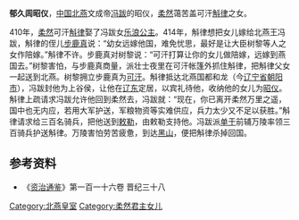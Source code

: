 {{東亞女性歷史人物
| 名稱=郁久闾昭仪
| 身份=[[北燕|北燕]]昭仪
| 畫像=
| 說明=
| 姓=郁久闾
| 名=
| 封爵=
| 位號=
| 封號=昭仪
| 出生年=
| 逝世年=
| 諡號=
| 墳墓=
| 父親=[[柔然|柔然]]可汗[[斛律|斛律]]
| 夫=[[冯跋|冯跋]]
| 母親=
| 夫之父=
|}}
'''郁久闾昭仪'''，[[中国|中国]][[北燕|北燕]]文成帝[[冯跋|冯跋]]的昭仪，[[柔然|柔然]]蔼苦盖可汗[[斛律|斛律]]之女。

410年，[[柔然|柔然]]可汗[[斛律|斛律]]娶了冯跋女[[樂浪公主_(北燕)|乐浪公主]]。414年，斛律想把女儿嫁给北燕王冯跋，斛律的侄儿[[步鹿真|步鹿真]]说：“幼女远嫁他国，难免忧思，最好是让大臣树黎等人之女作陪嫁。”斛律不许。步鹿真对树黎说：“可汗打算让你的女儿做陪嫁，远嫁到燕国去。”树黎害怕，与步鹿真商量，派壮士夜里在可汗帐篷外抓住斛律，把斛律父女一起送到北燕。树黎拥立步鹿真为[[可汗|可汗]]。斛律抵达北燕国都和龙（今[[辽宁省|辽宁省]][[朝阳市|朝阳市]]），冯跋封他为上谷侯，让他在[[辽东|辽东]]定居，以宾礼待他，收纳他的女儿为[[昭仪|昭仪]]。斛律上疏请求冯跋允许他回到柔然去，冯跋就：“现在，你已离开柔然万里之遥，国中也无内应，若用大军护送，军粮物资等实难供应，兵力太少又不足以获胜。”斛律请求给三百名骑兵，把他送到[[敕勒|敕勒]]，由敕勒支持他。冯跋派[[单于|单于]]前辅万陵率领三百骑兵护送斛律。万陵害怕劳苦疲惫，到达[[黑山|黑山]]，便把斛律杀掉回国。
== 参考资料 ==
* 《[[资治通鉴|资治通鉴]]》第一百一十六卷 晋纪三十八

[[Category:北燕皇室|Category:北燕皇室]]
[[Category:柔然君主女儿|Category:柔然君主女儿]]